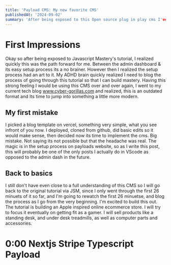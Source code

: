 ```yaml
---
title: 'Payload CMS: My new favorite CMS'
publishedAt: '2024-09-02'
summary: 'After being exposed to this Open source plug in play cms I've realized that this is the only way to go for my ecommerce & blog solutions in the future. Here I will be documenting my setup process and building out a small Ecommerce store while watching the Javascript Mastery Tutorial.'
---
```


# First Impressions

Okay so after being exposed to Javascript Mastery's tutorial, I realized quickly this was the path forward for me. Between the admin dashboard & its easy setup process its a no brainer.
However then I realized the setup process had an art to it. My ADHD brain quickly realized I need to blog the process of going through this tutorial so that I can build mastery. 
Having this strong feeling I would be using this CMS over and over again, I went to my current tech blog www.cyber-gorillas.com and realized, this is an outdated format and Its time to jump into something a little more modern.

## My first mistake

I picked a blog template on vercel, something very simple, what you see infront of you now. I deployed, cloned from github, did basic edits so it would make sense, then decided now its time to implement the cms. Big mistake. Not saying
its not possible but that the headache was real. The magic is in the setup process on payloads website, so as I write this post, this will probably be one of the only posts I actually do in VScode as opposed to the admin dash in the future.

## Back to basics

I still don't have even close to a full understanding of this CMS so I will go back to the original tutorial via JSM, since I only went through the first 26 minuets of it so far, and I'm going to rewatch the first 26 minuetse, and blog the process as I go
from the very beginning. I'm excited to build this out. The tutorial is building an Apple inspired online ecommerce store. I will try to focus it eventually on getting fit as a gamer. I will sell products like a standing desk, and under desk treadmills, as well as computer parts and accessories.

# 0:00 Nextjs Stripe Typescript Payload


